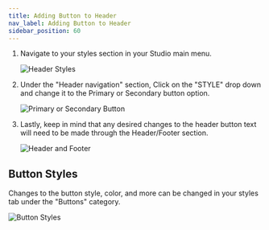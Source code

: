 ```yaml
---
title: Adding Button to Header
nav_label: Adding Button to Header
sidebar_position: 60
---
```


1. Navigate to your styles section in your Studio main menu.

   ![Header Styles](/assets/studio/header_button_1.png)

2. Under the "Header navigation" section, Click on the "STYLE" drop down and change it to the Primary or Secondary
   button option.

   ![Primary or Secondary Button](/assets/studio/Header_button_edited_2.png)

3. Lastly, keep in mind that any desired changes to the header button text will need to be made through the
   Header/Footer section.

   ![Header and Footer](/assets/studio/Header_button_edited_3.png)

## Button Styles

Changes to the button style, color, and more can be changed in your styles tab under the "Buttons" category.

![Button Styles](/assets/studio/button_section_edit.png) 


